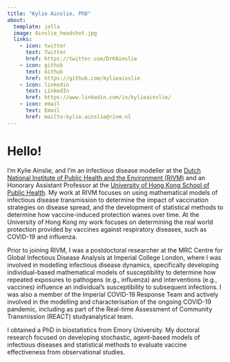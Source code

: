 ```yaml
---
title: "Kylie Ainslie, PhD"
about:
  template: jolla
  image: Ainslie_headshot.jpg
  links:
    - icon: twitter
      text: Twitter
      href: https://twitter.com/DrKAinslie
    - icon: github
      text: Github
      href: https://github.com/kylieainslie
    - icon: linkedin
      text: LinkedIn
      href: https://www.linkedin.com/in/kylieainslie/
    - icon: email
      text: Email
      href: mailto:kylie.ainslie@rivm.nl
---
```


# Hello!

I'm Kylie Ainslie, and I'm an infectious disease modeller at the [Dutch National Institute of Public Health and the Environment (RIVM)](https://www.rivm.nl/en) and an Honorary Assistant Professor at the [University of Hong Kong School of Public Health](https://sph.hku.hk/). My work at RIVM focuses on using mathematical models of infectious disease transmission to determine the impact of vaccination strategies on disease spread, and the development of statistical methods to determine how vaccine-induced protection wanes over time. At the University of Hong Kong my work focuses on determining the real world protection provided by vaccines against respiratory diseases, such as COVID-19 and influenza.

Prior to joining RIVM, I was a postdoctoral researcher at the MRC Centre for Global Infectious Disease Analysis at Imperial College London, where I was involved in modelling infectious disease dynamics, specifically developing individual-based mathematical models of susceptibility to determine how repeated exposures to pathogens (e.g., influenza) and interventions (e.g., vaccines) influence an individual's susceptibility to subsequent infections. I was also a member of the Imperial COVID-19 Response Team and actively involved in the modelling and characterisation of the ongoing COVID-19 pandemic, including as part of the Real-time Assessment of Community Transmission (REACT) studyanalytical team.

I obtained a PhD in biostatistics from Emory University. My doctoral research focused on developing stochastic, agent-based models of infectious diseases and statistical methods to evaluate vaccine effectiveness from observational studies.

 

